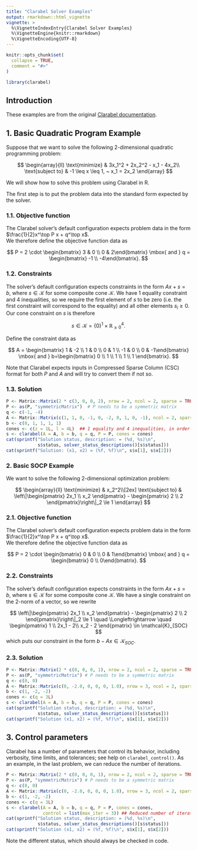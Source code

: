 ```yaml
---
title: "Clarabel Solver Examples"
output: rmarkdown::html_vignette
vignette: >
  %\VignetteIndexEntry{Clarabel Solver Examples}
  %\VignetteEngine{knitr::rmarkdown}
  %\VignetteEncoding{UTF-8}
---
```


```r
knitr::opts_chunk$set(
  collapse = TRUE,
  comment = "#>"
)
```

```r
library(clarabel)
```

## Introduction

These examples are from the original [Clarabel
documentation](https://github.com/oxfordcontrol/ClarabelDocs). 

## 1. Basic Quadratic Program Example

Suppose that we want to solve the following 2-dimensional quadratic programming problem:

$$
\begin{array}{ll} \text{minimize} &  3x_1^2 + 2x_2^2 - x_1 - 4x_2\\
\text{subject to} &  -1 \leq x \leq 1, ~ x_1 = 2x_2
\end{array}
$$

We will show how to solve this problem using Clarabel in R.

The first step is to put the problem data into the standard form expected by the solver.

### 1.1. Objective function

The Clarabel solver's default configuration expects problem data in the form $\frac{1}{2}x^\top P x + q^\top x$.   
We therefore define the objective function data as

$$
P = 2 \cdot \begin{bmatrix} 3 & 0 \\ 0 & 2\end{bmatrix}
\mbox{ and }
q = \begin{bmatrix} -1 \\ -4\end{bmatrix}.
$$

### 1.2. Constraints

The solver's default configuration expects constraints in the form
$Ax + s = b$, where $s \in \mathcal{K}$ for some composite cone
$\mathcal{K}$.  We have 1 equality constraint and 4 inequalities, so
we require the first element of $s$ to be zero (i.e. the first
constraint will correspond to the equality) and all other elements
$s_i \ge 0$.  Our cone constraint on $s$ is therefore

$$
s \in \mathcal K = \{0\}^1 \times \mathbb{R}^4_{\ge 0}.
$$

Define the constraint data as

$$
A =
\begin{bmatrix} 1 & -2 \\ 1 & 0 \\ 0 & 1 \\ -1 & 0 \\ 0 & -1\end{bmatrix}
\mbox{ and }
b=\begin{bmatrix} 0 \\ 1 \\ 1 \\ 1 \\ 1 \end{bmatrix}.
$$

Note that Clarabel expects inputs in Compressed Sparse Column (CSC)
format for both $P$ and $A$ and will try to convert them if not so.

### 1.3. Solution

```r
P <- Matrix::Matrix(2 * c(3, 0, 0, 2), nrow = 2, ncol = 2, sparse = TRUE)
P <- as(P, "symmetricMatrix")  # P needs to be a symmetric matrix
q <- c(-1, -4)
A <- Matrix::Matrix(c(1, 1, 0, -1, 0, -2, 0, 1, 0, -1), ncol = 2, sparse = TRUE)
b <- c(0, 1, 1, 1, 1)
cones <- c(z = 1L, l = 4L)  ## 1 equality and 4 inequalities, in order
s <- clarabel(A = A, b = b, q = q, P = P, cones = cones)
cat(sprintf("Solution status, description: = (%d, %s)\n",
            s$status, solver_status_descriptions()[s$status]))
cat(sprintf("Solution: (x1, x2) = (%f, %f)\n", s$x[1], s$x[2]))
```

### 2. Basic SOCP Example

We want to solve the following 2-dimensional optimization problem:

$$
\begin{array}{ll} \text{minimize} & x_2^2\\[2ex]
\text{subject to} &  \left\|\begin{pmatrix} 2x_1 \\ x_2 \end{pmatrix}
- \begin{pmatrix} 2 \\ 2 \end{pmatrix}\right\|_2 \le 1
\end{array}
$$


### 2.1. Objective function

The Clarabel solver's default configuration expects problem data in the form $\frac{1}{2}x^\top P x + q^\top x$.   
We therefore define the objective function data as

$$
P = 2 \cdot \begin{bmatrix} 0 & 0 \\ 0 & 1\end{bmatrix}
\mbox{ and }
q = \begin{bmatrix} 0 \\ 0\end{bmatrix}.
$$


### 2.2. Constraints

The solver's default configuration expects constraints in the form $Ax + s = b$, where $s \in \mathcal{K}$ for some
composite cone $\mathcal{K}$.   We have a single constraint on the 2-norm of a vector, so we rewrite

$$
\left\|\begin{pmatrix} 2x_1 \\ x_2 \end{pmatrix} - \begin{pmatrix} 2 \\ 2 \end{pmatrix}\right\|_2 \le 1
\quad \Longleftrightarrow \quad
\begin{pmatrix} 1 \\ 2x_1 - 2\\ x_2 - 2 \end{pmatrix} \in \mathcal{K}_{SOC}
$$
which puts our constraint in the form $b - Ax \in \mathcal{K}_{SOC}$.

### 2.3. Solution

```r
P <- Matrix::Matrix(2 * c(0, 0, 0, 1), nrow = 2, ncol = 2, sparse = TRUE)
P <- as(P, "symmetricMatrix") # P needs to be a symmetric matrix
q <- c(0, 0)
A <- Matrix::Matrix(c(0, -2.0, 0, 0, 0, 1.0), nrow = 3, ncol = 2, sparse = TRUE)
b <- c(1, -2, -2)
cones <- c(q = 3L)
s <- clarabel(A = A, b = b, q = q, P = P, cones = cones)
cat(sprintf("Solution status, description: = (%d, %s)\n",
            s$status, solver_status_descriptions()[s$status]))
cat(sprintf("Solution (x1, x2) = (%f, %f)\n", s$x[1], s$x[2]))
```

## 3. Control parameters

Clarabel has a number of parameters that control its behavior,
including verbosity, time limits, and tolerances; see help on
`clarabel_control()`. As an example, in the last problem, we can
reduce the number of iterations.

```r
P <- Matrix::Matrix(2 * c(0, 0, 0, 1), nrow = 2, ncol = 2, sparse = TRUE)
P <- as(P, "symmetricMatrix") # P needs to be a symmetric matrix
q <- c(0, 0)
A <- Matrix::Matrix(c(0, -2.0, 0, 0, 0, 1.0), nrow = 3, ncol = 2, sparse = TRUE)
b <- c(1, -2, -2)
cones <- c(q = 3L)
s <- clarabel(A = A, b = b, q = q, P = P, cones = cones,
              control = list(max_iter = 3)) ## Reduced number of iterations
cat(sprintf("Solution status, description: = (%d, %s)\n",
            s$status, solver_status_descriptions()[s$status]))
cat(sprintf("Solution (x1, x2) = (%f, %f)\n", s$x[1], s$x[2]))
```

Note the different status, which should always be checked in code. 


